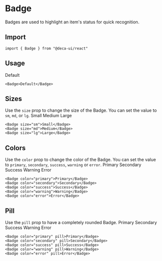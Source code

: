 
# Badge
Badges are used to highlight an item's status for quick recognition.

## Import
```
import { Badge } from "@deca-ui/react"
```

## Usage
<ComponentWrapper>
  <Badge>Default</Badge>
</ComponentWrapper>

```
<Badge>Default</Badge>
```

## Sizes
Use the `size` prop to change the size of the Badge. You can set the value to `sm`, `md`, or `lg`.
<ComponentWrapper>
  <Badge size="sm">Small</Badge>
  <Badge size="md">Medium</Badge>
  <Badge size="lg">Large</Badge>
</ComponentWrapper>

```
<Badge size="sm">Small</Badge>
<Badge size="md">Medium</Badge>
<Badge size="lg">Large</Badge>
```

## Colors
Use the `color` prop to change the color of the Badge. You can set the value to `primary`, `secondary`, `success`, `warning` or `error`.
<ComponentWrapper>
  <Badge color="primary">Primary</Badge>
  <Badge color="secondary">Secondary</Badge>
  <Badge color="success">Success</Badge>
  <Badge color="warning">Warning</Badge>
  <Badge color="error">Error</Badge>
</ComponentWrapper>

```
<Badge color="primary">Primary</Badge>
<Badge color="secondary">Secondary</Badge>
<Badge color="success">Success</Badge>
<Badge color="warning">Warning</Badge>
<Badge color="error">Error</Badge>
```
## Pill
Use the `pill` prop to have a completely rounded Badge.
<ComponentWrapper>
  <Badge color="primary" pill>Primary</Badge>
  <Badge color="secondary" pill>Secondary</Badge>
  <Badge color="success" pill>Success</Badge>
  <Badge color="warning" pill>Warning</Badge>
  <Badge color="error" pill>Error</Badge>
</ComponentWrapper>

```
<Badge color="primary" pill>Primary</Badge>
<Badge color="secondary" pill>Secondary</Badge>
<Badge color="success" pill>Success</Badge>
<Badge color="warning" pill>Warning</Badge>
<Badge color="error" pill>Error</Badge>
```



